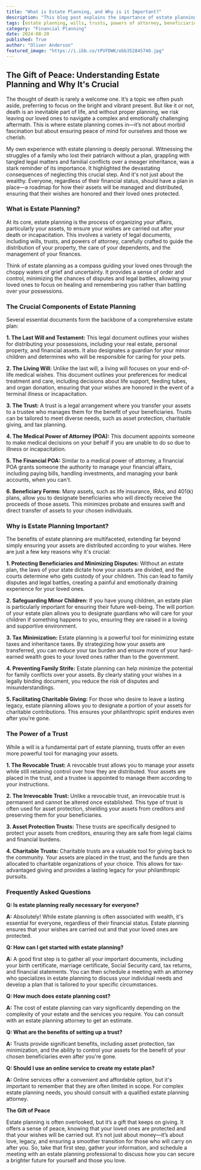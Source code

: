 ```yaml
---
title: "What is Estate Planning, and Why is it Important?"
description: "This blog post explains the importance of estate planning, outlining key components like wills, trusts, and powers of attorney. It emphasizes the benefits of having a comprehensive plan to protect your loved ones, minimize disputes, and ensure your wishes are fulfilled."
tags: [estate planning, wills, trusts, powers of attorney, beneficiaries, asset protection, tax planning, inheritance, financial planning, legal documents, family, legacy, peace of mind]
category: "Financial Planning"
date: 2024-08-20
published: True
author: "Oliver Anderson"
featured_image: "https://i.ibb.co/tPVFDWK/ebb352845740.jpg"
---
```


## The Gift of Peace: Understanding Estate Planning and Why It's Crucial

The thought of death is rarely a welcome one. It’s a topic we often push aside, preferring to focus on the bright and vibrant present. But like it or not, death is an inevitable part of life, and without proper planning, we risk leaving our loved ones to navigate a complex and emotionally challenging aftermath. This is where estate planning comes in—it’s not about morbid fascination but about ensuring peace of mind for ourselves and those we cherish.

My own experience with estate planning is deeply personal. Witnessing the struggles of a family who lost their patriarch without a plan, grappling with tangled legal matters and familial conflicts over a meager inheritance, was a stark reminder of its importance. It highlighted the devastating consequences of neglecting this crucial step.  And it's not just about the wealthy. Everyone, regardless of their financial status, should have a plan in place—a roadmap for how their assets will be managed and distributed, ensuring that their wishes are honored and their loved ones protected.

### **What is Estate Planning?**

At its core, estate planning is the process of organizing your affairs, particularly your assets, to ensure your wishes are carried out after your death or incapacitation. This involves a variety of legal documents, including wills, trusts, and powers of attorney, carefully crafted to guide the distribution of your property, the care of your dependents, and the management of your finances.

Think of estate planning as a compass guiding your loved ones through the choppy waters of grief and uncertainty. It provides a sense of order and control, minimizing the chances of disputes and legal battles, allowing your loved ones to focus on healing and remembering you rather than battling over your possessions.

### **The Crucial Components of Estate Planning**

Several essential documents form the backbone of a comprehensive estate plan:

**1. The Last Will and Testament:** This legal document outlines your wishes for distributing your possessions, including your real estate, personal property, and financial assets. It also designates a guardian for your minor children and determines who will be responsible for caring for your pets.

**2. The Living Will:** Unlike the last will, a living will focuses on your end-of-life medical wishes. This document outlines your preferences for medical treatment and care, including decisions about life support, feeding tubes, and organ donation, ensuring that your wishes are honored in the event of a terminal illness or incapacitation.

**3. The Trust:** A trust is a legal arrangement where you transfer your assets to a trustee who manages them for the benefit of your beneficiaries. Trusts can be tailored to meet diverse needs, such as asset protection, charitable giving, and tax planning.

**4. The Medical Power of Attorney (POA):** This document appoints someone to make medical decisions on your behalf if you are unable to do so due to illness or incapacitation. 

**5. The Financial POA:**  Similar to a medical power of attorney, a financial POA grants someone the authority to manage your financial affairs, including paying bills, handling investments, and managing your bank accounts, when you can't.

**6. Beneficiary Forms:**  Many assets, such as life insurance, IRAs, and 401(k) plans, allow you to designate beneficiaries who will directly receive the proceeds of those assets. This minimizes probate and ensures swift and direct transfer of assets to your chosen individuals.

### **Why is Estate Planning Important?**

The benefits of estate planning are multifaceted, extending far beyond simply ensuring your assets are distributed according to your wishes. Here are just a few key reasons why it's crucial:

**1. Protecting Beneficiaries and Minimizing Disputes:**  Without an estate plan, the laws of your state dictate how your assets are divided, and the courts determine who gets custody of your children. This can lead to family disputes and legal battles, creating a painful and emotionally draining experience for your loved ones.

**2. Safeguarding Minor Children:**  If you have young children, an estate plan is particularly important for ensuring their future well-being.  The will portion of your estate plan allows you to designate guardians who will care for your children if something happens to you, ensuring they are raised in a loving and supportive environment. 

**3. Tax Minimization:**  Estate planning is a powerful tool for minimizing estate taxes and inheritance taxes. By strategizing how your assets are transferred, you can reduce your tax burden and ensure more of your hard-earned wealth goes to your loved ones rather than to the government.

**4. Preventing Family Strife:**  Estate planning can help minimize the potential for family conflicts over your assets. By clearly stating your wishes in a legally binding document, you reduce the risk of disputes and misunderstandings.  

**5. Facilitating Charitable Giving:**  For those who desire to leave a lasting legacy, estate planning allows you to designate a portion of your assets for charitable contributions. This ensures your philanthropic spirit endures even after you're gone.

### **The Power of a Trust**

While a will is a fundamental part of estate planning, trusts offer an even more powerful tool for managing your assets. 

**1. The Revocable Trust:**  A revocable trust allows you to manage your assets while still retaining control over how they are distributed.  Your assets are placed in the trust, and a trustee is appointed to manage them according to your instructions. 

**2. The Irrevocable Trust:**  Unlike a revocable trust, an irrevocable trust is permanent and cannot be altered once established. This type of trust is often used for asset protection, shielding your assets from creditors and preserving them for your beneficiaries. 

**3. Asset Protection Trusts:**  These trusts are specifically designed to protect your assets from creditors, ensuring they are safe from legal claims and financial burdens.

**4. Charitable Trusts:**  Charitable trusts are a valuable tool for giving back to the community.  Your assets are placed in the trust, and the funds are then allocated to charitable organizations of your choice.  This allows for tax-advantaged giving and provides a lasting legacy for your philanthropic pursuits. 

### **Frequently Asked Questions**

**Q: Is estate planning really necessary for everyone?**

**A:**  Absolutely! While estate planning is often associated with wealth, it's essential for everyone, regardless of their financial status. Estate planning ensures that your wishes are carried out and that your loved ones are protected. 

**Q: How can I get started with estate planning?**

**A:**  A good first step is to gather all your important documents, including your birth certificate, marriage certificate, Social Security card, tax returns, and financial statements. You can then schedule a meeting with an attorney who specializes in estate planning to discuss your individual needs and develop a plan that is tailored to your specific circumstances.

**Q: How much does estate planning cost?**

**A:**  The cost of estate planning can vary significantly depending on the complexity of your estate and the services you require. You can consult with an estate planning attorney to get an estimate.

**Q: What are the benefits of setting up a trust?**

**A:** Trusts provide significant benefits, including asset protection, tax minimization, and the ability to control your assets for the benefit of your chosen beneficiaries even after you're gone.

**Q: Should I use an online service to create my estate plan?**

**A:** Online services offer a convenient and affordable option, but it's important to remember that they are often limited in scope.  For complex estate planning needs, you should consult with a qualified estate planning attorney.

**The Gift of Peace**

Estate planning is often overlooked, but it’s a gift that keeps on giving. It offers a sense of peace, knowing that your loved ones are protected and that your wishes will be carried out. It’s not just about money—it’s about love, legacy, and ensuring a smoother transition for those who will carry on after you.  So, take that first step, gather your information, and schedule a meeting with an estate planning professional to discuss how you can secure a brighter future for yourself and those you love.
